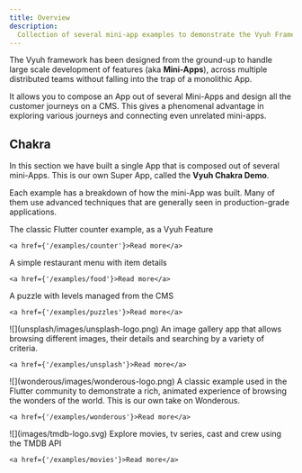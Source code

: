 ```yaml
---
title: Overview
description:
  Collection of several mini-app examples to demonstrate the Vyuh Framework
---
```



The Vyuh framework has been designed from the ground-up to handle large scale
development of features (aka **Mini-Apps**), across multiple distributed teams
without falling into the trap of a monolithic App.

It allows you to compose an App out of several Mini-Apps and design all the
customer journeys on a CMS. This gives a phenomenal advantage in exploring
various journeys and connecting even unrelated mini-apps.

## Chakra

In this section we have built a single App that is composed out of several
mini-Apps. This is our own Super App, called the **Vyuh Chakra Demo**.

Each example has a breakdown of how the mini-App was built. Many of them use
advanced techniques that are generally seen in production-grade applications.

<CardGrid>
  <Card title={'Counter'} icon={'open-book'}>
    The classic Flutter counter example, as a Vyuh Feature

    <a href={'/examples/counter'}>Read more</a>

  </Card>
  <Card title={'Food'} icon={'star'}>
    A simple restaurant menu with item details

    <a href={'/examples/food'}>Read more</a>

  </Card>
  <Card title={'Puzzle'} icon={'puzzle'}>
    A puzzle with levels managed from the CMS

    <a href={'/examples/puzzles'}>Read more</a>

  </Card>
  <Card title={'Unsplash App'} icon={'instagram'}>
    ![](unsplash/images/unsplash-logo.png) An image gallery app that allows
    browsing different images, their details and searching by a variety of
    criteria.

    <a href={'/examples/unsplash'}>Read more</a>

  </Card>
  <Card title={'Wonderous App'} icon={'document'}>
    ![](wonderous/images/wonderous-logo.png) A classic example used in the
    Flutter community to demonstrate a rich, animated experience of browsing the
    wonders of the world. This is our own take on Wonderous.

    <a href={'/examples/wonderous'}>Read more</a>

  </Card>
  <Card title={'Movies App'} icon={'youtube'}>
    ![](images/tmdb-logo.svg) Explore movies, tv series, cast and crew using the
    TMDB API

    <a href={'/examples/movies'}>Read more</a>

  </Card>
</CardGrid>
